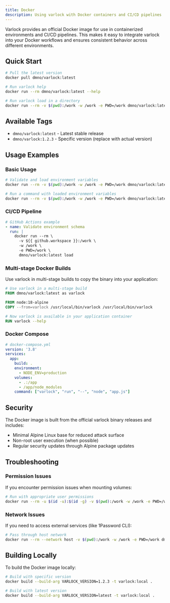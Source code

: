 ```yaml
---
title: Docker
description: Using varlock with Docker containers and CI/CD pipelines
---
```


Varlock provides an official Docker image for use in containerized environments and CI/CD pipelines. This makes it easy to integrate varlock into your Docker workflows and ensures consistent behavior across different environments.

## Quick Start

```bash
# Pull the latest version
docker pull dmno/varlock:latest

# Run varlock help
docker run --rm dmno/varlock:latest --help

# Run varlock load in a directory
docker run --rm -v $(pwd):/work -w /work -e PWD=/work dmno/varlock:latest load
```

## Available Tags

- `dmno/varlock:latest` - Latest stable release
- `dmno/varlock:1.2.3` - Specific version (replace with actual version)

## Usage Examples

### Basic Usage

```bash
# Validate and load environment variables
docker run --rm -v $(pwd):/work -w /work -e PWD=/work dmno/varlock:latest load

# Run a command with loaded environment variables
docker run --rm -v $(pwd):/work -w /work -e PWD=/work dmno/varlock:latest run -- node app.js
```

### CI/CD Pipeline

```yaml
# GitHub Actions example
- name: Validate environment schema
  run: |
    docker run --rm \
      -v ${{ github.workspace }}:/work \
      -w /work \
      -e PWD=/work \
      dmno/varlock:latest load
```

### Multi-stage Docker Builds

Use varlock in multi-stage builds to copy the binary into your application:

```dockerfile
# Use varlock in a multi-stage build
FROM dmno/varlock:latest as varlock

FROM node:18-alpine
COPY --from=varlock /usr/local/bin/varlock /usr/local/bin/varlock

# Now varlock is available in your application container
RUN varlock --help
```

### Docker Compose

```yaml
# docker-compose.yml
version: '3.8'
services:
  app:
    build: .
    environment:
      - NODE_ENV=production
    volumes:
      - .:/app
      - /app/node_modules
    command: ["varlock", "run", "--", "node", "app.js"]
```

## Security

The Docker image is built from the official varlock binary releases and includes:

- Minimal Alpine Linux base for reduced attack surface
- Non-root user execution (when possible)
- Regular security updates through Alpine package updates

## Troubleshooting

### Permission Issues

If you encounter permission issues when mounting volumes:

```bash
# Run with appropriate user permissions
docker run --rm -u $(id -u):$(id -g) -v $(pwd):/work -w /work -e PWD=/work dmno/varlock:latest load
```

### Network Issues

If you need to access external services (like 1Password CLI):

```bash
# Pass through host network
docker run --rm --network host -v $(pwd):/work -w /work -e PWD=/work dmno/varlock:latest load
```

## Building Locally

To build the Docker image locally:

```bash
# Build with specific version
docker build --build-arg VARLOCK_VERSION=1.2.3 -t varlock:local .

# Build with latest version
docker build --build-arg VARLOCK_VERSION=latest -t varlock:local .
``` 